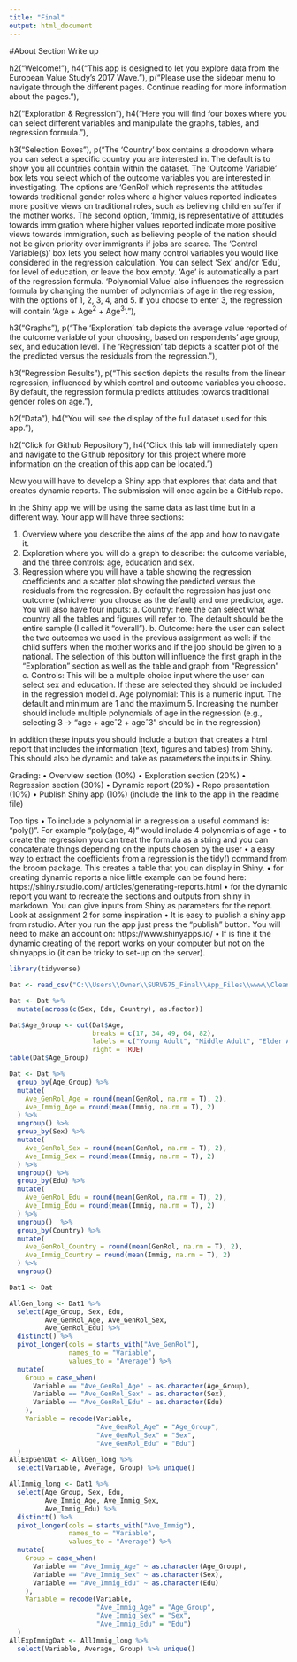 ```yaml
---
title: "Final"
output: html_document
---
```


#About Section Write up

  h2("Welcome!"), 
   h4("This app is designed to let you explore data from the European Value Study's 2017 Wave."),
    p("Please use the sidebar menu to navigate through the different pages. Continue reading for more information about the pages."), 

  h2("Exploration & Regression"), 
    h4("Here you will find four boxes where you can select different variables and manipulate the graphs, tables, and regression formula."), 
    
  h3("Selection Boxes"), 
    p("The 'Country' box contains a dropdown where you can select a specific country you are interested in. The default is to show you all countries contain within the dataset. The 'Outcome Variable' box lets you select which of the outcome variables you are interested in investigating. The options are 'GenRol' which represents the attitudes towards traditional gender roles where a higher values reported indicates more positive views on traditional roles, such as believing children suffer if the mother works. The second option, 'Immig, is representative of attitudes towards immigration where higher values reported indicate more positive views towards immigration, such as believing people of the nation should not be given priority over immigrants if jobs are scarce. The 'Control Variable(s)' box lets you select how many control variables you would like considered in the regression calculation. You can select 'Sex' and/or 'Edu', for level of education, or leave the box empty. 'Age' is automatically a part of the regression formula. 'Polynomial Value' also influences the regression formula by changing the number of polynomials of age in the regression, with the options of 1, 2, 3, 4, and 5. If you choose to enter 3, the regression will contain 'Age + Age^2^ + Age^3^'."), 

  h3("Graphs"), 
    p("The 'Exploration' tab depicts the average value reported of the outcome variable of your choosing, based on respondents' age group, sex, and education level. The 'Regression' tab depicts a scatter plot of the the predicted versus the residuals from the regression."), 

  h3("Regression Results"), 
    p("This section depicts the results from the linear regression, influenced by which control and outcome variables you choose. By default, the regression formula predicts attitudes towards traditional gender roles on age."), 

  h2("Data"), 
    h4("You will see the display of the full dataset used for this app."), 

  h2("Click for Github Repository"), 
    h4("Click this tab will immediately open and navigate to the Github repository for this project where more information on the creation of this app can be located.")


 
 



Now you will have to develop a Shiny app that explores that data and that creates dynamic
reports. The submission will once again be a GitHub repo.

In the Shiny app we will be using the same data as last time but in a different way. Your app will have three
sections:

  1. Overview where you describe the aims of the app and how to navigate it.
  2. Exploration where you will do a graph to describe: the outcome variable, and the three controls:
    age, education and sex.
  3. Regression where you will have a table showing the regression coefficients and a scatter plot showing
    the predicted versus the residuals from the regression. By default the regression has just one outcome
    (whichever you choose as the default) and one predictor, age.
        You will also have four inputs:
          a. Country: here the can select what country all the tables and figures will refer to. The default should
            be the entire sample (I called it “overall”).
          b. Outcome: here the user can select the two outcomes we used in the previous assignment as well: if
            the child suffers when the mother works and if the job should be given to a national. The selection of
            this button will influence the first graph in the “Exploration” section as well as the table and graph
            from “Regression”
          c. Controls: This will be a multiple choice input where the user can select sex and education. If these
            are selected they should be included in the regression model
          d. Age polynomial: This is a numeric input. The default and minimum are 1 and the maximum 5.
            Increasing the number should include multiple polynomials of age in the regression (e.g., selecting 3
            -> “age + ageˆ2 + ageˆ3” should be in the regression)

In addition these inputs you should include a button that creates a html report that includes the information
(text, figures and tables) from Shiny. This should also be dynamic and take as parameters the inputs in
Shiny.

Grading:
• Overview section (10%)
• Exploration section (20%)
• Regression section (30%)
• Dynamic report (20%)
• Repo presentation (10%)
• Publish Shiny app (10%) (include the link to the app in the readme file)

Top tips
• To include a polynomial in a regression a useful command is: “poly()”. For example “poly(age, 4)”
would include 4 polynomials of age
• to create the regression you can treat the formula as a string and you can concatenate things depending
on the inputs chosen by the user
• a easy way to extract the coefficients from a regression is the tidy() command from the broom package.
This creates a table that you can display in Shiny.
• for creating dynamic reports a nice little example can be found here: https://shiny.rstudio.com/
articles/generating-reports.html
• for the dynamic report you want to recreate the sections and outputs from shiny in markdown. You
can give inputs from Shiny as parameters for the report. Look at assignment 2 for some inspiration
• It is easy to publish a shiny app from rstudio. After you run the app just press the “publish” button.
You will need to make an account on: https://www.shinyapps.io/
• If is fine it the dynamic creating of the report works on your computer but not on the shinyapps.io (it
can be tricky to set-up on the server).




```r
library(tidyverse)
```

```r
Dat <- read_csv("C:\\Users\\Owner\\SURV675_Final\\App_Files\\www\\CleanData.csv")
```


```r
Dat <- Dat %>%
  mutate(across(c(Sex, Edu, Country), as.factor))

Dat$Age_Group <- cut(Dat$Age, 
                     breaks = c(17, 34, 49, 64, 82), 
                     labels = c("Young Adult", "Middle Adult", "Elder Adult", "Senior Adult"), 
                     right = TRUE)
table(Dat$Age_Group)

Dat <- Dat %>% 
  group_by(Age_Group) %>%
  mutate(
    Ave_GenRol_Age = round(mean(GenRol, na.rm = T), 2),
    Ave_Immig_Age = round(mean(Immig, na.rm = T), 2)
  ) %>% 
  ungroup() %>% 
  group_by(Sex) %>%
  mutate(
    Ave_GenRol_Sex = round(mean(GenRol, na.rm = T), 2),
    Ave_Immig_Sex = round(mean(Immig, na.rm = T), 2)
  ) %>% 
  ungroup() %>% 
  group_by(Edu) %>%
  mutate(
    Ave_GenRol_Edu = round(mean(GenRol, na.rm = T), 2), 
    Ave_Immig_Edu = round(mean(Immig, na.rm = T), 2)
  ) %>% 
  ungroup()  %>% 
  group_by(Country) %>%
  mutate(
    Ave_GenRol_Country = round(mean(GenRol, na.rm = T), 2), 
    Ave_Immig_Country = round(mean(Immig, na.rm = T), 2)
  ) %>% 
  ungroup() 
```

```r
Dat1 <- Dat

AllGen_long <- Dat1 %>%
  select(Age_Group, Sex, Edu, 
         Ave_GenRol_Age, Ave_GenRol_Sex, 
         Ave_GenRol_Edu) %>%
  distinct() %>%
  pivot_longer(cols = starts_with("Ave_GenRol"), 
               names_to = "Variable", 
               values_to = "Average") %>%
  mutate(
    Group = case_when(
      Variable == "Ave_GenRol_Age" ~ as.character(Age_Group),
      Variable == "Ave_GenRol_Sex" ~ as.character(Sex),
      Variable == "Ave_GenRol_Edu" ~ as.character(Edu)
    ),
    Variable = recode(Variable,
                      "Ave_GenRol_Age" = "Age_Group",
                      "Ave_GenRol_Sex" = "Sex",
                      "Ave_GenRol_Edu" = "Edu")
  ) 
AllExpGenDat <- AllGen_long %>% 
  select(Variable, Average, Group) %>% unique()
```

```r
AllImmig_long <- Dat1 %>%
  select(Age_Group, Sex, Edu, 
         Ave_Immig_Age, Ave_Immig_Sex, 
         Ave_Immig_Edu) %>%
  distinct() %>%
  pivot_longer(cols = starts_with("Ave_Immig"), 
               names_to = "Variable", 
               values_to = "Average") %>%
  mutate(
    Group = case_when(
      Variable == "Ave_Immig_Age" ~ as.character(Age_Group),
      Variable == "Ave_Immig_Sex" ~ as.character(Sex),
      Variable == "Ave_Immig_Edu" ~ as.character(Edu)
    ),
    Variable = recode(Variable,
                      "Ave_Immig_Age" = "Age_Group",
                      "Ave_Immig_Sex" = "Sex",
                      "Ave_Immig_Edu" = "Edu")
  ) 
AllExpImmigDat <- AllImmig_long %>% 
  select(Variable, Average, Group) %>% unique()
```




```r

```
























